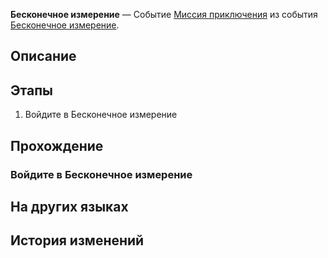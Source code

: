 {{Дополнить|Диалоги.}}
{{Миссия Инфобокс
|id              = 8014162
|Название        = 
|Изображение     = Миссия Освоения Бесконечное измерение.png
|Тип             = Миссия приключения
|События         = Бесконечное измерение
|Глава           = 
|Условия         = Завершена [[Миссия приключения]] ''[[Бесконечное измерение]]''
|Персонажи       = Первопроходец
|СтартЛокация    = Офис Герты
|Мир             = Космическая станция «Герта»
|Локации         = Офис Герты
|Предыдущая      = 
|Следующая       = 
|Награды         = Кредиты*10 000
}}
'''Бесконечное измерение''' — Событие [[Миссия приключения]] из события [[Бесконечное измерение]].

==Описание==
{{Описание|<!--официальное описание из Перекрёстка судеб-->}}

==Этапы==
# Войдите в Бесконечное измерение

==Прохождение==
{{Дополнить}}

===Войдите в Бесконечное измерение===
{{Описание миссии|локация=Офис Герты|Герта хочет, чтобы вы отправились на космическую станцию, чтобы обсудить важные дела. На этот раз Герта и три других члена Общества гениев внесли некоторые... э-э... крошечные изменения в Виртуальную вселенную, но каждый из них вложил в работу свой собственный код. Всё перепуталось, и программа начала бесконечно расширяться!}}
{{Диалог Начало}}
{{Диалог Конец}}

==На других языках==
{{На других языках
|en   = Planar Infinity
|zhs  = 无尽位面
|zht  = 無盡次元
|ja   = エンドレス次元界
|ko   = 무한의 차원
|es   = Plano infinito
|fr   = Plan de l'infini
|ru   = Бесконечное измерение
|th   = มิติระนาบอันไร้ที่สิ้นสุด
|vi   = Vị Diện Vô Tận
|de   = Endlose Ebene
|id   = Permukaan Tanpa Batas
|pt   = Infinitude Plana
}}

==История изменений==
{{История изменений|2.7}}
